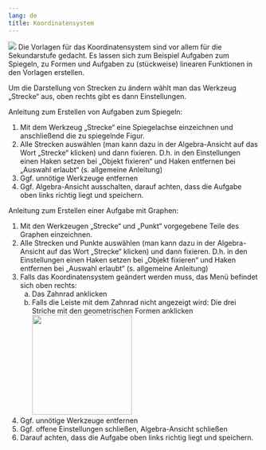 ```yaml
---
lang: de
title: Koordinatensystem
---
```

![](Grafiken/ggb_bsp_koordinaten1.png)
Die Vorlagen für das Koordinatensystem sind vor allem für die Sekundarstufe gedacht. Es lassen sich zum Beispiel Aufgaben zum Spiegeln, zu Formen und Aufgaben zu (stückweise) linearen Funktionen in den Vorlagen erstellen.

::: {.callout-note}
Um die Darstellung von Strecken zu ändern wählt man das Werkzeug „Strecke“ aus, oben rechts gibt es dann Einstellungen.
:::

Anleitung zum Erstellen von Aufgaben zum Spiegeln:

1.	Mit dem Werkzeug „Strecke“ eine Spiegelachse einzeichnen und anschließend die zu spiegelnde Figur.
2.	Alle Strecken auswählen (man kann dazu in der Algebra-Ansicht auf das Wort „Strecke“ klicken) und dann fixieren. D.h. in den Einstellungen einen Haken setzen bei „Objekt fixieren“ und Haken entfernen bei „Auswahl erlaubt“ (s. allgemeine Anleitung)
3.	Ggf. unnötige Werkzeuge entfernen
4.	Ggf. Algebra-Ansicht ausschalten, darauf achten, dass die Aufgabe oben links richtig liegt und speichern.

Anleitung zum Erstellen einer Aufgabe mit Graphen:

1.	Mit den Werkzeugen „Strecke“ und „Punkt“ vorgegebene Teile des Graphen einzeichnen.
2.	Alle Strecken und Punkte auswählen (man kann dazu in der Algebra-Ansicht auf das Wort „Strecke“ klicken) und dann fixieren. D.h. in den Einstellungen einen Haken setzen bei „Objekt fixieren“ und Haken entfernen bei „Auswahl erlaubt“ (s. allgemeine Anleitung)
3.	Falls das Koordinatensystem geändert werden muss, das Menü befindet sich oben rechts:
    a.	Das Zahnrad anklicken
    b.	Falls die Leiste mit dem Zahnrad nicht angezeigt wird: Die drei Striche mit den geometrischen Formen anklicken
    ![](Grafiken/ggb_koordinaten_01.png){width=200}
4.	Ggf. unnötige Werkzeuge entfernen
5.	Ggf. offene Einstellungen schließen, Algebra-Ansicht schließen
6.	Darauf achten, dass die Aufgabe oben links richtig liegt und speichern.
